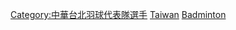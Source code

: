 [[Category:中華台北羽球代表隊選手|Category:中華台北羽球代表隊選手]]
[[Category:各國奧運羽球運動員|Taiwan]]
[[Category:台灣夏季奧運運動員|Badminton]]
